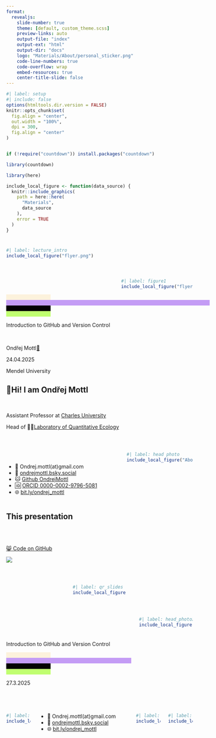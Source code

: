 ```yaml
---
format: 
  revealjs:
    slide-number: true
    theme: [default, custom_theme.scss]
    preview-links: auto
    output-file: "index"
    output-ext: "html"
    output-dir: "docs"
    logo: "Materials/About/personal_sticker.png"
    code-line-numbers: true
    code-overflow: wrap
    embed-resources: true
    center-title-slide: false
---
```


```r
#| label: setup
#| include: false
options(htmltools.dir.version = FALSE)
knitr::opts_chunk$set(
  fig.align = "center",
  out.width = "100%",
  dpi = 300,
  fig.align = "center"
)


if (!require("countdown")) install.packages("countdown")

library(countdown)

library(here)

include_local_figure <- function(data_source) {
  knitr::include_graphics(
    path = here::here(
      "Materials",
      data_source
    ),
    error = TRUE
  )
}
```

# 

```r
#| label: lecture_intro
include_local_figure("flyer.png")
```

# 

:::: {.columns}

::: {.column width="60%"}
:::

::: {.column width="40%"}

```r
#| label: figure1
include_local_figure("flyer_cut.png")
```
:::

::::

::: {.r-hstack}
::: {data-id="box1" style="background: #fcf2dcff; width: 120px; height: 15px; margin: 0px;"}
:::

::: {data-id="box2" style="background: #c49cf5ff; width: 550px; height: 15px; margin: 0px;"}
:::

::: {data-id="box3" style="background: #040303ff; width: 120px; height: 15px; margin: 0px;"}
:::

::: {data-id="box3" style="background: #c0fe70ff; width: 120px; height: 15px; margin: 0px;"}
:::
:::

::: {.text-bold}
Introduction to [GitHub]{.text-background-wisteria} and [Version Control]{.text-background-green-yellow} 
:::

<br>

::: {.text-right}
Ondřej Mottl[👤](https://ondrejmottl.github.io/)

24.04.2025

Mendel University
:::

## 🙋[Hi!]{.text-background-purple} I am [Ondřej Mottl]{.text-background-orange}

<br>

::: {.text-center}
Assistant Professor at [Charles University](https://cuni.cz/UK-1.html)

Head of 🧑‍💻[Laboratory of Quantitative Ecology](https://ondrejmottl.github.io/lab/about_the_lab.html)

:::

<br>

:::: {.columns}

::: {.column width="60%"}
<br>

* 📧 Ondrej.mottl(at)gmail.com
* 🦋 [ondrejmottl.bsky.social](https://bsky.app/profile/ondrejmottl.bsky.social)
* 🐱 [Github OndrejMottl](https://github.com/OndrejMottl)
* 🆔 [ORCID 0000-0002-9796-5081](https://orcid.org/0000-0002-9796-5081)
* 🌐 [bit.ly/ondrej_mottl](https://bit.ly/ondrej_mottl)
:::

::: {.column width="35%"}
```r
#| label: head photo
include_local_figure("About/head_photo.png")
```
:::

::::

## This presentation {.text-center .bg-black .text-color-latte}

<br>
<br>

[😸 Code on GitHub](https://github.com/OndrejMottl/VersionControl_Mendel_Apr2025)

[![](https://img.shields.io/badge/License-MIT-yellow.svg)](https://opensource.org/licenses/MIT)

<br>

:::: {.columns}

::: {.column width="33%"}
:::

::: {.column width="30%"}
```r
#| label: qr_slides
include_local_figure("QR_codes/qr_slides.png")
```
:::

::: {.column width="33%"}
:::

::::

## 

:::: {.columns}

::: {.column width="70%"}

<br>
<br>
<br>

::: {.text-bold}
Introduction to [GitHub]{.text-background-wisteria} and [Version Control]{.text-background-green-yellow}
:::

:::: {.r-hstack}
::: {data-id="box1" style="background: #fcf2dcff; width: 120px; height: 15px; margin: 0px;"}
:::

::: {data-id="box2" style="background: #c49cf5ff; width: 550px; height: 15px; margin: 0px;"}
:::

::: {data-id="box3" style="background: #040303ff; width: 120px; height: 15px; margin: 0px;"}
:::

::: {data-id="box3" style="background: #c0fe70ff; width: 120px; height: 15px; margin: 0px;"}
:::
::::

[27.3.2025]{.text-color-wisteria}

:::

::: {.column width="30%"}

```r
#| label: head_photo2
include_local_figure("About/head_photo.png")
```
:::

::::

<br>

:::: {.columns}

::: {.column width="15%"}

```r
#| label: personal_sticker
include_local_figure("About/personal_sticker.png")
```
:::

::: {.column width="55%"}
* 📧 Ondrej.mottl(at)gmail.com
* 🦋 [ondrejmottl.bsky.social](https://bsky.app/profile/ondrejmottl.bsky.social)
* 🌐 [bit.ly/ondrej_mottl](https://bit.ly/ondrej_mottl)
:::

::: {.column width="15%"}
```r
#| label: GH_logo
include_local_figure("Logos/GH_logo.png")
```
:::

::: {.column width="15%"}
```r
#| label: figure2
include_local_figure("flyer_cut.png")
```
:::



::::